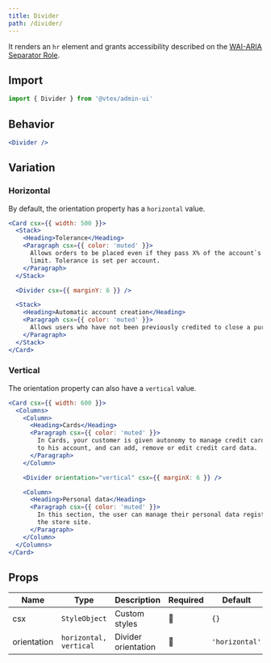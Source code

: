 ```yaml
---
title: Divider
path: /divider/
---
```


It renders an `hr` element and grants accessibility described on the [WAI-ARIA Separator Role](https://www.w3.org/TR/wai-aria-1.1/#separator).

## Import

```jsx isStatic maxRows=12
import { Divider } from '@vtex/admin-ui'
```

## Behavior

```jsx live
<Divider />
```

## Variation

### Horizontal

By default, the orientation property has a `horizontal` value.

```jsx isStatic
<Card csx={{ width: 500 }}>
  <Stack>
    <Heading>Tolerance</Heading>
    <Paragraph csx={{ color: 'muted' }}>
      Allows orders to be placed even if they pass X% of the account`s credit
      limit. Tolerance is set per account.
    </Paragraph>
  </Stack>

  <Divider csx={{ marginY: 6 }} />

  <Stack>
    <Heading>Automatic account creation</Heading>
    <Paragraph csx={{ color: 'muted' }}>
      Allows users who have not been previously credited to close a purchase.
    </Paragraph>
  </Stack>
</Card>
```

### Vertical

The orientation property can also have a `vertical` value.

```jsx isStatic
<Card csx={{ width: 600 }}>
  <Columns>
    <Column>
      <Heading>Cards</Heading>
      <Paragraph csx={{ color: 'muted' }}>
        In Cards, your customer is given autonomy to manage credit cards related
        to his account, and can add, remove or edit credit card data.
      </Paragraph>
    </Column>

    <Divider orientation="vertical" csx={{ marginX: 6 }} />

    <Column>
      <Heading>Personal data</Heading>
      <Paragraph csx={{ color: 'muted' }}>
        In this section, the user can manage their personal data registered on
        the store site.
      </Paragraph>
    </Column>
  </Columns>
</Card>
```

## Props

| Name        | Type                   | Description         | Required | Default        |
| ----------- | ---------------------- | ------------------- | -------- | -------------- |
| csx         | `StyleObject`          | Custom styles       | 🚫       | `{}`           |
| orientation | `horizontal, vertical` | Divider orientation | 🚫       | `'horizontal'` |
